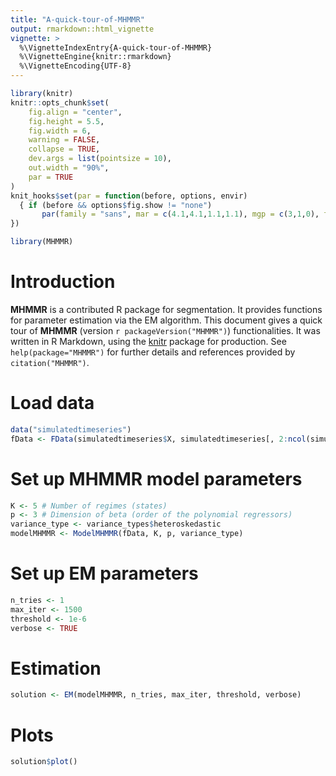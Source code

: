 ```yaml
---
title: "A-quick-tour-of-MHMMR"
output: rmarkdown::html_vignette
vignette: >
  %\VignetteIndexEntry{A-quick-tour-of-MHMMR}
  %\VignetteEngine{knitr::rmarkdown}
  %\VignetteEncoding{UTF-8}
---
```


```r
library(knitr)
knitr::opts_chunk$set(
	fig.align = "center",
	fig.height = 5.5,
	fig.width = 6,
	warning = FALSE,
	collapse = TRUE,
	dev.args = list(pointsize = 10),
	out.width = "90%",
	par = TRUE
)
knit_hooks$set(par = function(before, options, envir)
  { if (before && options$fig.show != "none") 
       par(family = "sans", mar = c(4.1,4.1,1.1,1.1), mgp = c(3,1,0), tcl = -0.5)
})
```

```r
library(MHMMR)
```

# Introduction

**MHMMR** is a contributed R package for segmentation. It provides functions for parameter estimation via the EM algorithm. This document gives a quick tour of **MHMMR** (version `r packageVersion("MHMMR")`) functionalities. It was written in R Markdown, using the [knitr](https://cran.r-project.org/package=knitr) package for production. 
See `help(package="MHMMR")` for further details and references provided by `citation("MHMMR")`.

# Load data

```r
data("simulatedtimeseries")
fData <- FData(simulatedtimeseries$X, simulatedtimeseries[, 2:ncol(simulatedtimeseries)])
```

# Set up MHMMR model parameters

```r
K <- 5 # Number of regimes (states)
p <- 3 # Dimension of beta (order of the polynomial regressors)
variance_type <- variance_types$heteroskedastic
modelMHMMR <- ModelMHMMR(fData, K, p, variance_type)
```

# Set up EM parameters

```r
n_tries <- 1
max_iter <- 1500
threshold <- 1e-6
verbose <- TRUE
```

# Estimation

```r
solution <- EM(modelMHMMR, n_tries, max_iter, threshold, verbose)
```


# Plots

```r
solution$plot()
```
